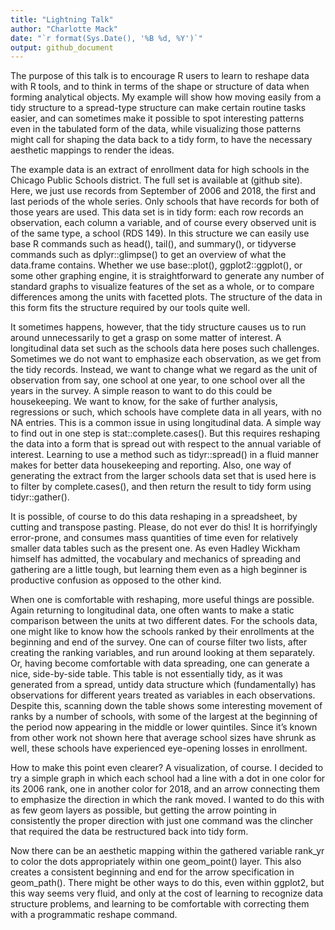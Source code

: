 ```yaml
---
title: "Lightning Talk"
author: "Charlotte Mack"
date: "`r format(Sys.Date(), '%B %d, %Y')`"
output: github_document
---
```


The purpose of this talk is to encourage R users to learn to reshape data with R tools, and to think in terms of the shape or structure of data when forming analytical objects. My example will show how moving easily from a tidy structure to a spread-type structure can make certain routine tasks easier, and can sometimes make it possible to spot interesting patterns even in the tabulated form of the data, while visualizing those patterns might call for shaping the data back to a tidy form, to have the necessary aesthetic mappings to render the ideas.

The example data is an extract of enrollment data for high schools in the Chicago Public Schools district. The full set is available at (github site). Here, we just use records from September of 2006 and 2018, the first and last periods of the whole series. Only schools that have records for both of those years are used. This data set is in tidy form: each row records an observation, each column a variable, and of course every observed unit is of the same type, a school (RDS 149). In this structure we can easily use base R commands such as head(), tail(), and summary(), or tidyverse commands such as dplyr::glimpse() to get an overview of what the data.frame contains. Whether we use base::plot(), ggplot2::ggplot(), or some other graphing engine, it is straightforward to generate any number of standard graphs to visualize features of the set as a whole, or to compare differences among the units with facetted plots. The structure of the data in this form fits the structure required by our tools quite well.

It sometimes happens, however, that the tidy structure causes us to run around unnecessarily to get a grasp on some matter of interest. A longitudinal data set such as the schools data here poses such challenges. Sometimes we do not want to emphasize each observation, as we get from the tidy records. Instead, we want to change what we regard as the unit of observation from say, one school at one year, to one school over all the years in the survey. A simple reason to want to do this could be housekeeping. We want to know, for the sake of further analysis, regressions or such, which schools have complete data in all years, with no NA entries. This is a common issue in using longitudinal data. A simple way to find out in one step is stat::complete.cases(). But this requires reshaping the data into a form that is spread out with respect to the annual variable of interest. Learning to use a method such as tidyr::spread() in a fluid manner makes for better data housekeeping and reporting. Also, one way of generating the extract from the larger schools data set that is used here is to filter by complete.cases(), and then return the result to tidy form using tidyr::gather().

It is possible, of course to do this data reshaping in a spreadsheet, by cutting and transpose pasting. Please, do not ever do this! It is horrifyingly error-prone, and consumes mass quantities of time even for relatively smaller data tables such as the present one. As even Hadley Wickham himself has admitted, the vocabulary and mechanics of spreading and gathering are a little tough, but learning them even as a high beginner is productive confusion as opposed to the other kind.

When one is comfortable with reshaping, more useful things are possible. Again returning to longitudinal data, one often wants to make a static comparison between the units at two different dates. For the schools data, one might like to know how the schools ranked by their enrollments at the beginning and end of the survey. One can of course filter two lists, after creating the ranking variables, and run around looking at them separately. Or, having become comfortable with data spreading, one can generate a nice, side-by-side table. This table is not essentially tidy, as it was generated from a spread, untidy data structure which (fundamentally) has observations for different years treated as variables in each observations. Despite this, scanning down the table shows some interesting movement of ranks by a number of schools, with some of the largest at the beginning of the period now appearing in the middle or lower quintiles. Since it's known from other work not shown here that average school sizes have shrunk as well, these schools have experienced eye-opening losses in enrollment.

How to make this point even clearer? A visualization, of course. I decided to try a simple graph in which each school had a line with a dot in one color for its 2006 rank, one in another color for 2018, and an arrow connecting them to emphasize the direction in which the rank moved. I wanted to do this with as few geom layers as possible, but getting the arrow pointing in consistently the proper direction with just one command was the clincher that required the data be restructured back into tidy form.

Now there can be an aesthetic mapping within the gathered variable rank_yr to color the dots appropriately within one geom_point() layer. This also creates a consistent beginning and end for the arrow specification in geom_path(). There might be other ways to do this, even within ggplot2, but this way seems very fluid, and only at the cost of learning to recognize data structure problems, and learning to be comfortable with correcting them with a programmatic reshape command.
